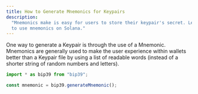 ```yaml
---
title: How to Generate Mnemonics for Keypairs
description:
  "Mnemonics make is easy for users to store their keypair's secret. Learn how
  to use mnemonics on Solana."
---
```


One way to generate a Keypair is through the use of a Mnemonic. Mnemonics are
generally used to make the user experience within wallets better than a Keypair
file by using a list of readable words (instead of a shorter string of random
numbers and letters).

```typescript title="generate-mnemonic.ts"
import * as bip39 from "bip39";

const mnemonic = bip39.generateMnemonic();
```
